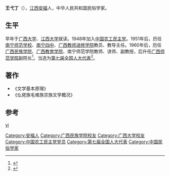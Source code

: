 '''王弋丁'''（{{bd|1926年||}}），[[江西|江西]][[安福|安福]]人，中华人民共和国民俗学家。

== 生平 ==
早年于[[广西大学|广西大学]]、[[江西大学|江西大学]]就读。1948年加入[[中国农工民主党|中国农工民主党]]。1951年后，历任[[南宁师范学校|南宁师范学校]]、[[南宁四中|南宁四中]]、[[广西教师进修学院|广西教师进修学院]]教员、教导主任。1960年后，历任[[广西民族学院|广西民族学院]]、[[广西教育学院|广西教育学院]]、南宁师范学院教师、讲师、副教授，后升任[[广西师范学院|广西师范学院]]副院长<ref>{{Cite book|title=中国民主党派历史、政纲、人物|last=秦国生，胡治安主编|first=|publisher=济南：[[山东人民出版社|山东人民出版社]]|year=1990.11|isbn=7-209-00722-9|location=|pages=648}}</ref>。当选为[[第七届全国人大代表|第七届全国人大代表]]<ref>{{Cite book|title=广西民间故事辞典|last=曹廷伟编著|first=|publisher=南宁：[[广西教育出版社|广西教育出版社]]|year=1993.12|isbn=7-5435-2033-8|location=|pages=299}}</ref>。

==著作==
*《文学基本原理》
*《仫佬族毛难族京族文学概况》

==参考==
{{reflist}}

{{normdaten}}
{{DEFAULTSORT:wang yiding}}
[[cat:王姓|yi]]
[[Category:安福人|Category:安福人]]
[[Category:广西民族学院校友|Category:广西民族学院校友]]
[[Category:广西大学校友|Category:广西大学校友]]
[[Category:中国农工民主党党员|Category:中国农工民主党党员]]
[[Category:第七届全国人大代表|Category:第七届全国人大代表]]
[[Category:中国民俗学家|Category:中国民俗学家]]